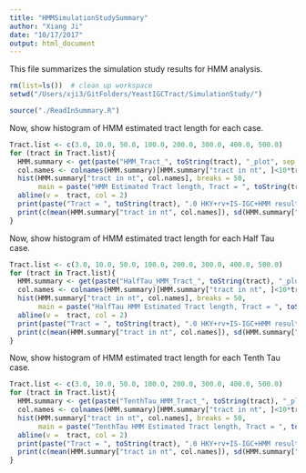 ```yaml
---
title: "HMMSimulationStudySummary"
author: "Xiang Ji"
date: "10/17/2017"
output: html_document
---
```


This file summarizes the simulation study results for HMM analysis.

```r
rm(list=ls())  # clean up workspace
setwd("/Users/xji3/GitFolders/YeastIGCTract/SimulationStudy/")

source("./ReadInSummary.R")
```

Now, show histogram of HMM estimated tract length for each case.

```r
Tract.list <- c(3.0, 10.0, 50.0, 100.0, 200.0, 300.0, 400.0, 500.0)
for (tract in Tract.list){
  HMM.summary <- get(paste("HMM_Tract_", toString(tract), "_plot", sep = ""))
  col.names <- colnames(HMM.summary)[HMM.summary["tract in nt", ]<10*tract & HMM.summary["tract in nt", ]<999]
  hist(HMM.summary["tract in nt", col.names], breaks = 50,
       main = paste("HMM Estimated Tract length, Tract = ", toString(tract), ".0 ", sep = ""))
  abline(v =  tract, col = 2)
  print(paste("Tract = ", toString(tract), ".0 HKY+rv+IS-IGC+HMM results mean and sd", sep = ""))
  print(c(mean(HMM.summary["tract in nt", col.names]), sd(HMM.summary["tract in nt", col.names])))
}
```


Now, show histogram of HMM estimated tract length for each Half Tau case.

```r
Tract.list <- c(3.0, 10.0, 50.0, 100.0, 200.0, 300.0, 400.0, 500.0)
for (tract in Tract.list){
  HMM.summary <- get(paste("HalfTau_HMM_Tract_", toString(tract), "_plot", sep = ""))
  col.names <- colnames(HMM.summary)[HMM.summary["tract in nt", ]<10*tract & HMM.summary["tract in nt", ]<999]
  hist(HMM.summary["tract in nt", col.names], breaks = 50,
       main = paste("HalfTau HMM Estimated Tract length, Tract = ", toString(tract), ".0 ", sep = ""))
  abline(v =  tract, col = 2)
  print(paste("Tract = ", toString(tract), ".0 HKY+rv+IS-IGC+HMM results mean and sd", sep = ""))
  print(c(mean(HMM.summary["tract in nt", col.names]), sd(HMM.summary["tract in nt", col.names])))
}
```


Now, show histogram of HMM estimated tract length for each Tenth Tau case.

```r
Tract.list <- c(3.0, 10.0, 50.0, 100.0, 200.0, 300.0, 400.0, 500.0)
for (tract in Tract.list){
  HMM.summary <- get(paste("TenthTau_HMM_Tract_", toString(tract), "_plot", sep = ""))
  col.names <- colnames(HMM.summary)[HMM.summary["tract in nt", ]<10*tract & HMM.summary["tract in nt", ]<999]
  hist(HMM.summary["tract in nt", col.names], breaks = 50,
       main = paste("TenthTau HMM Estimated Tract length, Tract = ", toString(tract), ".0 ", sep = ""))
  abline(v =  tract, col = 2)
  print(paste("Tract = ", toString(tract), ".0 HKY+rv+IS-IGC+HMM results mean and sd", sep = ""))
  print(c(mean(HMM.summary["tract in nt", col.names]), sd(HMM.summary["tract in nt", col.names])))
}
```